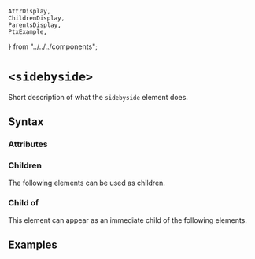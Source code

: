     AttrDisplay,
    ChildrenDisplay,
    ParentsDisplay,
    PtxExample,
} from "../../../components";

# `<sidebyside>`

Short description of what the `sidebyside` element does.

## Syntax

### Attributes

<AttrDisplay name="sidebyside" />

### Children

The following elements can be used as children.

<ChildrenDisplay name="sidebyside" />

### Child of

This element can appear as an immediate child of the following elements.

<ParentsDisplay name="sidebyside" />

## Examples

    